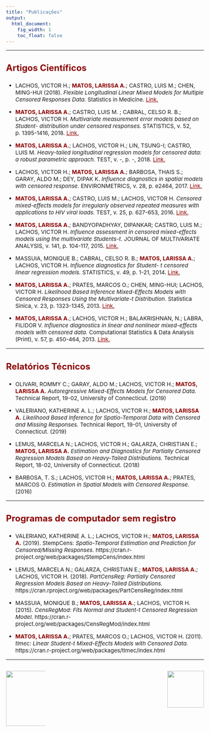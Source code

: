 ```yaml
---
title: "Publicações"
output:
  html_document:
    fig_width: 1
    toc_float: false    
---
```


<style type="text/css">
.nav.navbar-nav.navbar-right a {
    color: white;
}
.navbar {
  background-color:maroon;
  border-color:black;
  icon-color:white;
}
.navbar-brand {
color:black!important;
}
body{ /* Normal  */
      font-size: 15px;
  }
h1.title {
  font-size: 32px;
}
h3 { /* Header 3 */
  font-size: 24px;
  color: DarkRed;
}
</style>

<style>
a:link {
    color: darkred;
}
a:visited {
    color: darkred;
}
a:hover {
    color: blue;
}
.column-f1{
  float: left;
  width: 20%;
  text-align: left;
}
.column-f2{
  float: right;
  width: 20%;
  text-align: right;
}
</style>

----

### **Artigos Científicos**

- LACHOS, VICTOR H.; <span style="color:darkred"> **MATOS, LARISSA A.**</span>; CASTRO, LUIS M.; CHEN, MING-HUI (2018). *Flexible Longitudinal Linear Mixed Models for Multiple Censored Responses Data.* Statistics in Medicine. [Link.](https://onlinelibrary.wiley.com/doi/abs/10.1002/sim.8017) \medskip
</br>

- <span style="color:darkred"> **MATOS, LARISSA A.**</span>; CASTRO, LUIS M. ; CABRAL, CELSO R. B.; LACHOS, VICTOR H. *Multivariate measurement error models based on Student- distribution under censored responses.* STATISTICS, v. 52, p. 1395-1416, 2018. [Link.](https://www.tandfonline.com/doi/abs/10.1080/02331888.2018.1527841) \medskip
</br>

- <span style="color:darkred"> **MATOS, LARISSA A.**</span>; LACHOS, VICTOR H.; LIN, TSUNG-I; CASTRO, LUIS M. *Heavy-tailed longitudinal regression models for censored data: a robust parametric approach*. TEST, v. -, p. -, 2018. [Link.](https://link.springer.com/article/10.1007/s11749-018-0603-5) \medskip
</br>

- LACHOS, VICTOR H.; <span style="color:darkred"> **MATOS, LARISSA A.**</span>; BARBOSA, THAIS S.; GARAY, ALDO M.; DEY, DIPAK K. *Influence diagnostics in spatial models with censored response.* ENVIRONMETRICS, v. 28, p. e2464, 2017. [Link.](https://onlinelibrary.wiley.com/doi/abs/10.1002/env.2464)\medskip
</br>

- <span style="color:darkred"> **MATOS, LARISSA A.**</span>; CASTRO, LUIS M.; LACHOS, VICTOR H. *Censored mixed-effects models for irregularly observed repeated measures with applications to HIV viral loads.* TEST, v. 25, p. 627-653, 2016. [Link.](https://link.springer.com/article/10.1007/s11749-016-0486-2)\medskip
</br>

- <span style="color:darkred"> **MATOS, LARISSA A.**</span>; BANDYOPADHYAY, DIPANKAR; CASTRO, LUIS M.; LACHOS, VICTOR H. *Influence assessment in censored mixed-effects models using the multivariate Students-t.* JOURNAL OF MULTIVARIATE ANALYSIS, v. 141, p. 104-117, 2015. [Link.](https://www.sciencedirect.com/science/article/pii/S0047259X15001591)\medskip
</br>

- MASSUIA, MONIQUE B.; CABRAL, CELSO R. B.; <span style="color:darkred"> **MATOS, LARISSA A.**</span>; LACHOS, VICTOR H. *Influence diagnostics for Student- t censored linear regression models.* STATISTICS, v. 49, p. 1-21, 2014. [Link.](https://www.tandfonline.com/doi/abs/10.1080/02331888.2014.958489) \medskip
</br>

- <span style="color:darkred"> **MATOS, LARISSA A.**</span>; PRATES, MARCOS O.; CHEN, MING-HUI; LACHOS, VICTOR H. *Likelihood Based Inference Mixed-Effects Models with Censored Responses Using the Multivariate-t Distribution.* Statistica Sinica, v. 23, p. 1323-1345, 2013. [Link.](https://www.jstor.org/stable/24310797?casa_token=M6ta3whn1KwAAAAA:ufWMXvGQRiHve3_lOgpXTDp8hJTCk-I4_YNUet8rY0iSpveLNEsLkarqhji6npYGYRYYnL919UoaQ9qS356eu0cCTQ2l1RaEMgU_Vk-RDql_CfEPYWkd#metadata_info_tab_contents) \medskip
</br>

- <span style="color:darkred"> **MATOS, LARISSA A.**</span>; LACHOS, VICTOR H.; BALAKRISHNAN, N.; LABRA, FILIDOR V. *Influence diagnostics in linear and nonlinear mixed-effects models with censored data.* Computational Statistics & Data Analysis (Print), v. 57, p. 450-464, 2013. [Link.](https://www.sciencedirect.com/science/article/pii/S0167947312002629) \medskip
</br>

----

### **Relatórios Técnicos**

- OLIVARI, ROMMY C.; GARAY, ALDO M.; LACHOS, VICTOR H.; <span style="color:darkred"> **MATOS, LARISSA A.**</span> *Autoregressive Mixed-Effects Models for Censored Data.* Technical Report, 19-02, University of Connecticut. (2019)\medskip
</br>

- VALERIANO, KATHERINE A. L.; LACHOS, VICTOR H.; <span style="color:darkred"> **MATOS, LARISSA A.**</span> *Likelihood Based Inference for Spatio-Temporal Data with Censored and Missing Responses.* Technical Report, 19-01, University of Connecticut. (2019)\medskip
</br>

- LEMUS, MARCELA N.; LACHOS, VICTOR H.; GALARZA, CHRISTIAN E.; <span style="color:darkred"> **MATOS, LARISSA A.**</span> *Estimation and Diagnostics for Partially Censored Regression Models Based on Heavy-Tailed Distributions.* Technical Report, 18-02, University of Connecticut. (2018)\medskip
</br>

- BARBOSA, T. S.; LACHOS, VICTOR H.; <span style="color:darkred"> **MATOS, LARISSA A.**</span>; PRATES, MARCOS O. *Estimation in Spatial Models with Censored Response.* (2016) \medskip
</br>

---- 

### **Programas de computador sem registro**

- VALERIANO, KATHERINE A. L.; LACHOS, VICTOR H.; <span style="color:darkred"> **MATOS, LARISSA A.**</span> (2019). StempCens: *Spatio-Temporal Estimation and Prediction for Censored/Missing Responses.*
https://cran.r-project.org/web/packages/StempCens/index.html \medskip
</br>

- LEMUS, MARCELA N.; GALARZA, CHRISTIAN E.; <span style="color:darkred"> **MATOS, LARISSA A.**</span>; LACHOS, VICTOR H. (2018). *PartCensReg: Partially Censored Regression Models Based on Heavy-Tailed Distributions.* https://cran.rproject.org/web/packages/PartCensReg/index.html \medskip
</br>

- MASSUIA, MONIQUE B.; <span style="color:darkred"> **MATOS, LARISSA A.**</span>; LACHOS, VICTOR H. (2015). *CensRegMod: Fits Normal and Student-t Censored Regression Model.*
https://cran.r-project.org/web/packages/CensRegMod/index.html \medskip
</br>

- <span style="color:darkred"> **MATOS, LARISSA A.**</span>; PRATES, MARCOS O.; LACHOS, VICTOR H. (2011). *tlmec: Linear Student-t Mixed-Effects Models with Censored Data.* 
https://cran.r-project.org/web/packages/tlmec/index.html \medskip
</br>

----

<div id="footer">
<p>
<div class="column-f1">
![](imagens/logo-unicamp1.png){width=150px}
</div>
<div class="column-f2">
![](imagens/logoimecc1.png){width=100px}
</div>
</p>
</div>
